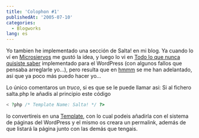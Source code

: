 ```yaml
---
title: 'Colophon #1'
publishedAt: '2005-07-10'
categories:
  - Blogworks
lang: es
---
```


Yo tambien he implementado una sección de Salta! en mi blog. Ya cuando lo ví en [Microsiervos](http://www.microsiervos.com/archivo/weblogs/saltar-urls-al-azar-php.html) me gustó la idea, y luego lo vi en [Todo lo que nunca quisiste saber](http://franc.apuntesperuanos.com/archivos/2005/05/salta_wordpress/) implementado para el WordPress (con algunos fallos que pensaba arreglarle yo...), pero resulta que en [hmmm](http://javimoya.com/blog/2005/07/10/salta-para-wordpress/) se me han adelantado, asi que ya poco más puedo hacer yo...

Lo único comentaros un _truco_, si es que se le puede llamar asi: Si al fichero salta.php le añadis al principio este código

```php
< ?php /* Template Name: Salta! */ ?>
```

lo convertireis en una [Template](http://codex.wordpress.org/Pages#Page_Templates), con lo cual podeis añadirla con el sistema de páginas del WordPress y el mismo os creara un permalink, además de que listará la página junto con las demás que tengais.
